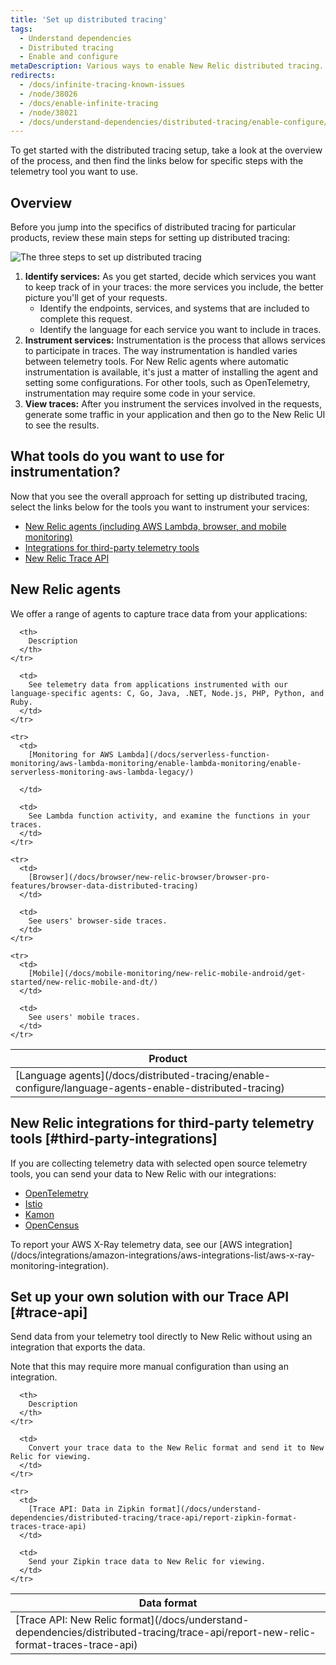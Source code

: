```yaml
---
title: 'Set up distributed tracing'
tags:
  - Understand dependencies
  - Distributed tracing
  - Enable and configure
metaDescription: Various ways to enable New Relic distributed tracing.
redirects:
  - /docs/infinite-tracing-known-issues
  - /node/38026
  - /docs/enable-infinite-tracing
  - /node/38021
  - /docs/understand-dependencies/distributed-tracing/enable-configure/overview-enable-distributed-tracing
---
```

To get started with the distributed tracing setup, take a look at the overview of the process, and then find the links below for specific steps with the telemetry tool you want to use.

## Overview

Before you jump into the specifics of distributed tracing for particular products, review these main steps for setting up distributed tracing:

  ![The three steps to set up distributed tracing](./images/three-steps.png "three-steps.png") 

1. **Identify services:** As you get started, decide which services you want to keep track of in your traces: the more services you include, the better picture you'll get of your requests. 
    * Identify the endpoints, services, and systems that are included to complete this request.
    * Identify the language for each service you want to include in traces.  
2. **Instrument services:** Instrumentation is the process that allows services to participate in traces. The way instrumentation is handled varies between telemetry tools. For New Relic agents where automatic instrumentation is available, it's just a matter of installing the agent and setting some configurations. For other tools, such as OpenTelemetry, instrumentation may require some code in your service.
3. **View traces:** After you instrument the services involved in the requests, generate some traffic in your application and then go to the New Relic UI to see the results.

## What tools do you want to use for instrumentation?

Now that you see the overall approach for setting up distributed tracing, select the links below for the tools you want to instrument your services:

* [New Relic agents (including AWS Lambda, browser, and mobile monitoring)](#new-relic-agents) 
* [Integrations for third-party telemetry tools](#third-party-integrations)
* [New Relic Trace API](#trace-api)

## New Relic agents

We offer a range of agents to capture trace data from your applications:

<table>
  <thead>
    <tr>
      <th style={{ width: "250px" }}>
        Product
      </th>

      <th>
        Description
      </th>
    </tr>
  </thead>

  <tbody>
    <tr>
      <td>
        [Language agents](/docs/distributed-tracing/enable-configure/language-agents-enable-distributed-tracing)
      </td>

      <td>
        See telemetry data from applications instrumented with our language-specific agents: C, Go, Java, .NET, Node.js, PHP, Python, and Ruby.
      </td>
    </tr>

    <tr>
      <td>
        [Monitoring for AWS Lambda](/docs/serverless-function-monitoring/aws-lambda-monitoring/enable-lambda-monitoring/enable-serverless-monitoring-aws-lambda-legacy/)
        
      </td>

      <td>
        See Lambda function activity, and examine the functions in your traces.
      </td>
    </tr>

    <tr>
      <td>
        [Browser](/docs/browser/new-relic-browser/browser-pro-features/browser-data-distributed-tracing)
      </td>

      <td>
        See users' browser-side traces.
      </td>
    </tr>

    <tr>
      <td>
        [Mobile](/docs/mobile-monitoring/new-relic-mobile-android/get-started/new-relic-mobile-and-dt/)
      </td>

      <td>
        See users' mobile traces.
      </td>
    </tr>
  </tbody>
</table>

## New Relic integrations for third-party telemetry tools [#third-party-integrations]

If you are collecting telemetry data with selected open source telemetry tools, you can send your data to New Relic with our integrations:

* [OpenTelemetry](/docs/integrations/open-source-telemetry-integrations/opentelemetry/opentelemetry-exporter)
* [Istio](/docs/integrations/open-source-telemetry-integrations/open-source-telemetry-integration-list/new-relics-istio-integration)
* [Kamon](/docs/integrations/open-source-telemetry-integrations/open-source-telemetry-integration-list/kamon-reporter)
* [OpenCensus](/docs/integrations/open-source-telemetry-integrations/open-source-telemetry-integration-list/new-relics-opencensus-integration)


<Callout variant="tip">
  To report your AWS X-Ray telemetry data, see our [AWS integration](/docs/integrations/amazon-integrations/aws-integrations-list/aws-x-ray-monitoring-integration).
</Callout>

## Set up your own solution with our Trace API [#trace-api]

Send data from your telemetry tool directly to New Relic without using an integration that exports the data.

<Callout variant="tip">
  Note that this may require more manual configuration than using an integration.
</Callout>

<table>
  <thead>
    <tr>
      <th>
        Data format
      </th>

      <th>
        Description
      </th>
    </tr>
  </thead>

  <tbody>
    <tr>
      <td>
        [Trace API: New Relic format](/docs/understand-dependencies/distributed-tracing/trace-api/report-new-relic-format-traces-trace-api)
      </td>

      <td>
        Convert your trace data to the New Relic format and send it to New Relic for viewing.
      </td>
    </tr>

    <tr>
      <td>
        [Trace API: Data in Zipkin format](/docs/understand-dependencies/distributed-tracing/trace-api/report-zipkin-format-traces-trace-api)
      </td>

      <td>
        Send your Zipkin trace data to New Relic for viewing.
      </td>
    </tr>
  </tbody>
</table>
